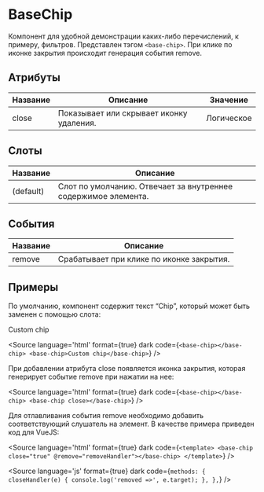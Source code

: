 
# BaseChip

Компонент для удобной демонстрации каких-либо перечислений, к примеру, фильтров. Представлен тэгом `<base-chip>`. При клике по иконке закрытия происходит генерация события remove.

## Атрибуты

| Название | Описание                                 | Значение   |
|----------|------------------------------------------|------------|
| close    | Показывает или скрывает иконку удаления. | Логическое |

## Слоты

| Название  | Описание                                                       |
|-----------|----------------------------------------------------------------|
| (default) | Слот по умолчанию. Отвечает за внутреннее содержимое элемента. |

## События

| Название | Описание                                  |
|----------|-------------------------------------------|
| remove   | Срабатывает при клике по иконке закрытия. |

## Примеры

По умолчанию, компонент содержит текст “Chip”, который может быть заменен с помощью слота:

<Canvas>
  <base-chip></base-chip>
  <base-chip>Custom chip</base-chip>
</Canvas>

<Source
language='html'
format={true}
dark
code={`
<base-chip></base-chip>
<base-chip>Custom chip</base-chip>
`}
/>

При добавлении атрибута close появляется иконка закрытия, которая генерирует событие remove при нажатии на нее:

<Canvas>
  <base-chip></base-chip>
  <base-chip close></base-chip>
</Canvas>

<Source
language='html'
format={true}
dark
code={`
<base-chip></base-chip>
<base-chip close></base-chip>
`}
/>

Для отлавливания события remove необходимо добавить соответствующий слушатель на элемент. В качестве примера приведен код для VueJS:

<Source
language='html'
format={true}
dark
code={`
<template>
  <base-chip close="true" @remove="removeHandler"></base-chip>
</template>
`}
/>

<Source
language='js'
format={true}
dark
code={`
methods: {
  closeHandler(e) {
    console.log('removed =>', e.target);
  },
},
`}
/>